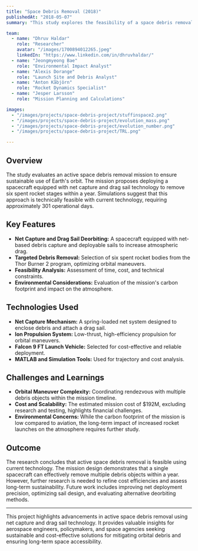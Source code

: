 ```yaml
---
title: "Space Debris Removal (2018)"
publishedAt: "2018-05-07"
summary: "This study explores the feasibility of a space debris removal mission utilizing net and sail technology. By targeting six spent rocket stages over a one-year mission, the research assesses the technical, economic, and environmental aspects of active debris removal."

team:
  - name: "Dhruv Haldar"
    role: "Researcher"
    avatar: "/images/1700894012265.jpeg"
    linkedIn: "https://www.linkedin.com/in/dhruvhaldar/"
  - name: "Jeongmyeong Bae"
    role: "Environmental Impact Analyst"
  - name: "Alexis Dorange"
    role: "Launch Site and Debris Analyst"
  - name: "Anton Kåbjörn"
    role: "Rocket Dynamics Specialist"
  - name: "Jesper Larsson"
    role: "Mission Planning and Calculations"

images:
  - "/images/projects/space-debris-project/stuffinspace2.png"
  - "/images/projects/space-debris-project/evolution_mass.png"
  - "/images/projects/space-debris-project/evolution_number.png"
  - "/images/projects/space-debris-project/TRL.png"

---
```


## Overview

The study evaluates an active space debris removal mission to ensure sustainable use of Earth's orbit. The mission proposes deploying a spacecraft equipped with net capture and drag sail technology to remove six spent rocket stages within a year. Simulations suggest that this approach is technically feasible with current technology, requiring approximately 301 operational days.

## Key Features

- **Net Capture and Drag Sail Deorbiting:** A spacecraft equipped with net-based debris capture and deployable sails to increase atmospheric drag.
- **Targeted Debris Removal:** Selection of six spent rocket bodies from the Thor Burner 2 program, optimizing orbital maneuvers.
- **Feasibility Analysis:** Assessment of time, cost, and technical constraints.
- **Environmental Considerations:** Evaluation of the mission's carbon footprint and impact on the atmosphere.

## Technologies Used

- **Net Capture Mechanism:** A spring-loaded net system designed to enclose debris and attach a drag sail.
- **Ion Propulsion System:** Low-thrust, high-efficiency propulsion for orbital maneuvers.
- **Falcon 9 FT Launch Vehicle:** Selected for cost-effective and reliable deployment.
- **MATLAB and Simulation Tools:** Used for trajectory and cost analysis.

## Challenges and Learnings

- **Orbital Maneuver Complexity:** Coordinating rendezvous with multiple debris objects within the mission timeline.
- **Cost and Scalability:** The estimated mission cost of $192M, excluding research and testing, highlights financial challenges.
- **Environmental Concerns:** While the carbon footprint of the mission is low compared to aviation, the long-term impact of increased rocket launches on the atmosphere requires further study.

## Outcome

The research concludes that active space debris removal is feasible using current technology. The mission design demonstrates that a single spacecraft can effectively remove multiple debris objects within a year. However, further research is needed to refine cost efficiencies and assess long-term sustainability. Future work includes improving net deployment precision, optimizing sail design, and evaluating alternative deorbiting methods.

---

This project highlights advancements in active space debris removal using net capture and drag sail technology. It provides valuable insights for aerospace engineers, policymakers, and space agencies seeking sustainable and cost-effective solutions for mitigating orbital debris and ensuring long-term space accessibility.